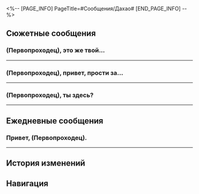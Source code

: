 <%-- [PAGE_INFO]
PageTitle=#Сообщения/Дахао#
[END_PAGE_INFO] --%>
{{Сообщение Инфобокс
|id          = 42
|Изображение = НИП Дахао Иконка.png
|Тип         = НИП
|Отправитель = Дахао
|ПодписьСоо  = Помедленнее, а то сердце выскочит.
|Фракция     = Лофу Сяньчжоу
}}

==Сюжетные сообщения==
===(Первопроходец), это же твой...===
{{Сообщения
|условие_получения = 
|текст =
:'''Дахао:''' (Первопроходец), это же твой номер? Это Дахао из Комиссии по балансу.<br />Как ты знаешь, недавно на Лофу произошёл... несчастный случай. Одним словом, требуется твоя помощь.
:{Выбор} Но я ведь не с Сяньчжоу.
::'''(Первопроходец):''' Но я ведь не с Сяньчжоу, как-то странно вмешиваться в служебные дела.
::'''Дахао:''' Так даже лучше!
:{Выбор} Я разве смогу как-то помочь?
::'''(Первопроходец):''' Я же {{MC|ж=иномирка|м=иномирец}}, наверное, ничем не смогу помочь...
::'''Дахао:''' Так даже лучше!
:{Выбор} У меня есть дела.
::'''(Первопроходец):''' У меня есть дела.
::'''Дахао:''' В самом деле?
::'''Дахао:''' Прошу прощения, я неточно выразился. Я хотел сказать, что если тебе удастся выкроить хоть немного времени, чтобы помочь нам, то Комиссия по балансу будет безмерно благодарна, и оплату, несомненно, предложит соответствующую.
:'''Дахао:''' То, что скажу дальше - строго конфиденциально.<br />После того как всё произошло, генерал и Верховная провидица составили список и потребовали от нас и Комиссии по полётам проверить всех, кто перемещался по месту и времени из этого списка. Есть подозрение, что кто-то пронёс на Лофу опасный груз...
:'''Дахао:''' Мы всё тщательно проверили, сверили с записями на Сяньчжоу, но ничего подозрительного не обнаружили. Поэтому и обращаемся к тебе...
:{Выбор} Так я что, {{MC|ж=подозреваемая|м=подозреваемый}}?
::'''(Первопроходец):''' Так я что, {{MC|ж=подозреваемая|м=подозреваемый}}?
::'''Дахао:''' Нет, я не это имел в виду.
:{Выбор} И какое это имеет ко мне отношение?
::'''(Первопроходец):''' А, понятно. И что от меня требуется?
:'''Дахао:''' Альянс Сяньчжоу не присоединился к экономической системе Корпорации межзвёздного мира, поэтому мы почти не обмениваемся информацией. Это касается и систем розыска... Поэтому если разыскиваемый преступник из Корпорации попадёт к нам, очень сложно будет его сразу найти.
:'''Дахао:''' Отправлять им письма - сложно и времязатратно, поэтому генерал предложил обратиться за помощью в поиске подозреваемых к членам экипажа Звёздного экспресса.
:'''Дахао:''' Если удобно, можешь взять с собой ещё кого-нибудь.
;{Принятая миссия: Рыцарь-чужестранец}
}}
----

===(Первопроходец), привет, прости за...===
{{Сообщения
|условие_получения = 
|текст =
:'''Дахао:''' (Первопроходец), привет, прости за беспокойство, мне нужна твоя помощь.
:{Выбор} А что такое?
:'''(Первопроходец):''' По какому делу?
:'''Дахао:''' Помнишь, ты {{MC|ж=сразила|м=сразил}} поражённого Марой на площади и {{MC|ж=освободила|м=освободил}} Девушку-дракона?
:{Выбор} Помню.
::'''(Первопроходец):''' Да, и это было проще простого.
:{Выбор} Я не помню.
::'''(Первопроходец):''' Я уже и не помню, что-то случилось разве? Или ты просто похвалить меня хочешь?
::'''Дахао:''' Нет-нет, не волнуйся, мы не забыли о твоих заслугах.
::'''Дахао:''' Что касается Девушки-дракона, у меня есть просьба, поэтому я хотел бы встретиться, чтобы поговорить об этом.
:{Выбор} Девушку-дракона?
::'''(Первопроходец):''' Девушка-дракон? Это кто?
::'''Дахао:''' Кажется, за тобой уже столько добрых дел числится, что ты и не помнишь.
::'''Дахао:''' Но это странно. Никто из тех, кто её видел, не остался равнодушным к необычным драконьим рогам и хвосту.
::'''Дахао:''' Ой, долго объяснять. Проще лично побеседовать.
:'''Дахао:''' Как найдёшь минутку, приходи в Комиссию по балансу. Я всё подробно расскажу.
;{Принятая миссия: Словно утренняя роса}
}}
----

===(Первопроходец), ты здесь?===
{{Сообщения
|условие_получения = 
|текст =
:'''Дахао:''' (Первопроходец), ты здесь?
:'''Дахао:''' Нужна помощь. Сможешь прийти в Комиссию по ремёслам?
:{Выбор} Что случилось?
::'''(Первопроходец):''' Что случилось?
::'''Дахао:''' В общем, вчера Комиссия по ремёслам получила меч от генерала Хуайяня. Но сегодня мы обнаружили, что меч пропал.
:{Выбор} Что-то случилось с мечом?
::'''(Первопроходец):''' Что-то случилось с мечом?
::'''Дахао:''' Ого, я ж даже не сказал ещё ничего, откуда ты знаешь?
::'''Дахао:''' Да. Вчера Комиссия по ремёслам получила меч от генерала Хуайяня. Но сегодня мы обнаружили, что меч пропал.
:'''Дахао:''' Комиссия по балансу начала официальное расследование и проводит допросы.
:{Выбор} Меня подозревают?
::'''(Первопроходец):''' Я {{MC|ж=подозреваемая|м=подозреваемый}}?
::'''Дахао:''' Послушай, это просто обычный допрос.
::'''Дахао:''' Ты же {{MC|ж=была|м=был}} вчера на церемонии вручения меча в Звёздном дворце. И тебя видели в Комиссии по ремёслам.
:{Выбор} Я {{MC|ж=предупреждала|м=предупреждал}} вчера.
::'''(Первопроходец):''' Да я даже мастеру Гуншу вчера {{MC|ж=сказала|м=сказал}}, чтобы он следил за мечом. Он в курсе?
::'''Дахао:''' Да. Это он и сообщил о пропаже.
:'''Дахао:''' В общем, все, кто присутствовал вчера на церемонии и не имел алиби, считаются подозреваемыми.
:'''Дахао:''' Мастера также упоминали, что вчера в Комиссию по ремёслам ворвалась девушка с мечом в руке. Она - главная подозреваемая.
:'''Дахао:''' Ну всё, хватит болтать. Жду тебя в Комиссии по ремёслам.
}}
----

==Ежедневные сообщения==
===Привет, (Первопроходец).===
{{Сообщения|текст =
:'''Дахао:''' Привет, (Первопроходец).
:{Выбор} Привет.
::'''(Первопроходец):''' Здравствуйте, господин Дахао!
:{Выбор} Новое задание?
::'''(Первопроходец):''' Как дела? У Комиссии по Балансу новые задания?
::'''Дахао:''' Экипаж экспресса уже оказал нам большую помощь в выполнении предыдущих задач. Мы очень благодарны вам.
:'''Дахао:''' Я лишь хотел сообщить кое о чём вам, господину Вельту и госпоже Март 7.
:'''Дахао:''' Вы помните предыдущее приглашение в Комиссию по балансу для выявления подозрительных лиц?
:{Выбор} Помню.
::'''(Первопроходец):''' Тот раз, когда Март возомнила себя детективом и стала лихорадочно размышлять о странствующем торговце, но не смогла прийти к ответу?
::'''Дахао:''' Да, он самый. Цзинъянь даже похвалила госпожу Март за наблюдательность и уникальное мышление. Она сказала, что у госпожи Март есть все задатки служащего Комиссии по балансу.
:{Выбор} Не помню.
::'''(Первопроходец):''' Не помню...
::'''Дахао:''' Похоже, вы забыли. Госпожа Март тогда долго рассуждала о местонахождении одного иномирца.
::'''Дахао:''' Цзинъянь даже похвалила госпожу Март за наблюдательность и уникальное мышление. Она сказала, что у госпожи Март есть все задатки служащего Комиссии по балансу.
:'''Дахао:''' Хотите верьте, хотите нет, но я получил официальный документ, совместно подписанный Комиссией десяти владык и Облачными Рыцарями. Этот светловолосый торговец, Лоча, действительно незаконно проник на Сяньчжоу!
:'''Дахао:''' Дедукция госпожи Март и интуиция господина Вельта не подвели! Экспресс полон скрытых талантов! Я восхищаюсь вами!
:{Выбор} У нас много талантов!
::'''(Первопроходец):''' У нас много талантов!
:{Выбор} Я не верю.
::'''(Первопроходец):''' ...Они оказались правы?
::'''Дахао:''' Не сомневайтесь, официальная печать и подписи на месте. Всё настолько реально, насколько это возможно.
:{Выбор} Что же он натворил?
::'''(Первопроходец):''' Что же он натворил?
:'''Дахао:''' Я не могу вдаваться в подробности, поскольку это часть внутренних дел Сяньчжоу.
:'''Дахао:''' Однако по дружбе я могу кое-что сказать. В официальном документе говорится, что он, среди прочего, был арестован по обвинению в подделке документов и контрабанде биологических товаров повышенного риска. «Среди прочего» интригует больше всего.
:'''Дахао:''' Конечно, я получил приказ из Комиссии по балансу с просьбой выразить признательность вам, нашим гостям.
:'''Дахао:''' Я хотел бы выразить собственную благодарность всем вам и вручить заслуженное вознаграждение.
:'''Дахао:''' Если вам вновь предстоит преследовать преступника или задерживать беглеца, доверьтесь интуиции!
:'''Дахао:''' Берегите себя, до свидания!
}}
----

==История изменений==
{{История изменений|3.5}}

==Навигация==
{{Сообщения Навбокс}}